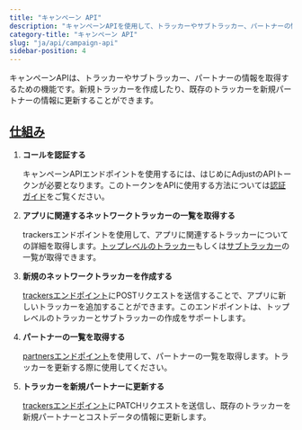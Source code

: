 ```yaml
---
title: "キャンペーン API"
description: "キャンペーンAPIを使用して、トラッカーやサブトラッカー、パートナーの情報を取得します。"
category-title: "キャンペーン API"
slug: "ja/api/campaign-api"
sidebar-position: 4
---
```


キャンペーンAPIは、トラッカーやサブトラッカー、パートナーの情報を取得するための機能です。新規トラッカーを作成したり、既存のトラッカーを新規パートナーの情報に更新することができます。

## [仕組み](how-it-works)

1. **コールを認証する**

   キャンペーンAPIエンドポイントを使用するには、はじめにAdjustのAPIトークンが必要となります。このトークンをAPIに使用する方法については[認証ガイド](/ja/api/campaign-api/authentication)をご覧ください。

2. **アプリに関連するネットワークトラッカーの一覧を取得する**

   trackersエンドポイントを使用して、アプリに関連するトラッカーについての詳細を取得します。[トップレベルのトラッカー](/ja/api/campaign-api/get-trackers)もしくは[サブトラッカー](/ja/api/campaign-api/get-subtrackers)の一覧が取得できます。

3. **新規のネットワークトラッカーを作成する**

   [trackersエンドポイント](/ja/api/campaign-api/create-tracker)にPOSTリクエストを送信することで、アプリに新しいトラッカーを追加することができます。このエンドポイントは、トップレベルのトラッカーとサブトラッカーの作成をサポートします。

4. **パートナーの一覧を取得する**

   [partnersエンドポイント](/ja/api/campaign-api/get-partners)を使用して、パートナーの一覧を取得します。トラッカーを更新する際に使用してください。

5. **トラッカーを新規パートナーに更新する**

   [trackersエンドポイント](/ja/api/campaign-api/update-tracker)にPATCHリクエストを送信し、既存のトラッカーを新規パートナーとコストデータの情報に更新します。
